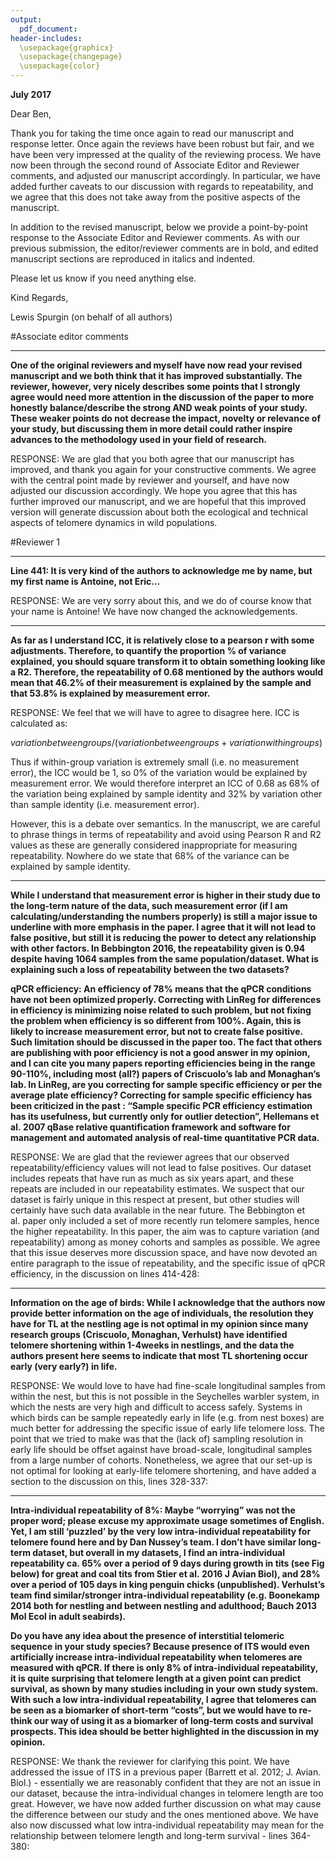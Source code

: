 ```yaml
---
output: 
  pdf_document:
header-includes:
  \usepackage{graphicx}
  \usepackage{changepage}
  \usepackage{color}
---
```




\begin{flushright}

\includegraphics{UEAlogo}

\bigskip

Dr Lewis G. Spurgin\\*
BBSRC Research Fellow\\*
School of Biological Sciences\\*
University of East Anglia\\*
Norwich\\*
Norfolk, NR4 7TJ\\* 
United Kingdom  

L.Spurgin@uea.ac.uk\\*
lewisspurgin.wordpress.com

\end{flushright}

\bigskip
\bigskip

**July 2017**

\bigskip

Dear Ben,

Thank you for taking the time once again to read our manuscript and response letter. Once again the reviews have been robust but fair, and we have been very impressed at the quality of the reviewing process. We have now been through the second round of Associate Editor and Reviewer comments, and adjusted our manuscript accordingly. In particular, we have added further caveats to our discussion with regards to repeatability, and we agree that this does not take away from the positive aspects of the manuscript.

In addition to the revised manuscript, below we provide a point-by-point response to the Associate Editor and Reviewer comments. As with our previous submission, the editor/reviewer comments are in bold, and edited manuscript sections are reproduced in italics and indented.

Please let us know if you need anything else.

\bigskip
\bigskip

Kind Regards,

\bigskip
\bigskip


Lewis Spurgin (on behalf of all authors)

\newpage		







#Associate editor comments

---

\bigskip

**One of the original reviewers and myself have now read your revised manuscript and we both think that it has improved substantially. The reviewer, however, very nicely describes some points that I strongly agree would need more attention in the discussion of the paper to more honestly balance/describe the strong AND weak points of your study. These weaker points do not decrease the impact, novelty or relevance of your study, but discussing them in more detail could rather inspire advances to the methodology used in your field of research.**

RESPONSE: We are glad that you both agree that our manuscript has improved, and thank you again for your constructive comments. We agree with the central point made by reviewer and yourself, and have now adjusted our discussion accordingly. We hope you agree that this has further improved our manuscript, and we are hopeful that this improved version will generate discussion about both the ecological and technical aspects of telomere dynamics in wild populations.

\newpage





#Reviewer 1

---

\bigskip

**Line 441: It is very kind of the authors to acknowledge me by name, but my first name is Antoine, not Eric...**

RESPONSE: We are very sorry about this, and we do of course know that your name is Antoine! We have now changed the acknowledgements.

\bigskip






---

\bigskip

**As far as I understand ICC, it is relatively close to a pearson r with some adjustments. Therefore, to quantify the proportion % of variance explained, you should square transform it to obtain something looking like a R2. Therefore, the repeatability of 0.68 mentioned by the authors would mean that 46.2% of their measurement is explained by the sample and that 53.8% is explained by measurement error.**

RESPONSE: We feel that we will have to agree to disagree here. ICC is calculated as: 

$variation between groups / (variation between groups + variation within groups)$

Thus if within-group variation is extremely small (i.e. no measurement error), the ICC would be 1, so 0% of the variation would be explained by measurement error. We would therefore interpret an ICC of 0.68 as 68% of the variation being explained by sample identity and 32% by variation other than sample identity (i.e. measurement error).

However, this is a debate over semantics. In the manuscript, we are careful to phrase things in terms of repeatability and avoid using Pearson R and R2 values as these are generally considered inappropriate for measuring repeatability. Nowhere do we state that 68% of the variance can be explained by sample identity.

\bigskip






---

\bigskip

**While I understand that measurement error is higher in their study due to the long-term nature of the data, such measurement error (if I am calculating/understanding the numbers properly) is still a major issue to underline with more emphasis in the paper. I agree that it will not lead to false positive, but still it is reducing the power to detect any relationship with other factors. In Bebbington 2016, the repeatability given is 0.94 despite having 1064 samples from the same population/dataset. What is explaining such a loss of repeatability between the two datasets?**

**qPCR efficiency: An efficiency of 78% means that the qPCR conditions have not been optimized properly. Correcting with LinReg for differences in efficiency is minimizing noise related to such problem, but not fixing the problem when efficiency is so different from 100%. Again, this is likely to increase measurement error, but not to create false positive. Such limitation should be discussed in the paper too. The fact that others are publishing with poor efficiency is not a good answer in my opinion, and I can cite you many papers reporting efficiencies being in the range 90-110%, including most (all?) papers of Criscuolo’s lab and Monaghan’s lab. In LinReg, are you correcting for sample specific efficiency or per the average plate efficiency? Correcting for sample specific efficiency has been criticized in the past : "Sample specific PCR efficiency estimation has its usefulness, but currently only for outlier detection", Hellemans et al. 2007 qBase relative quantification framework and software for management and automated analysis of real-time quantitative PCR data.**

RESPONSE: We are glad that the reviewer agrees that our observed repeatability/efficiency values will not lead to false positives. Our dataset includes repeats that have run as much as six years apart, and these repeats are included in our repeatability estimates. We suspect that our dataset is fairly unique in this respect at present, but other studies will certainly have such data available in the near future. The Bebbington et al. paper only included a set of more recently run telomere samples, hence the higher repeatability. In this paper, the aim was to capture variation (and repeatability) among as money cohorts and samples as possible. We agree that this issue deserves more discussion space, and have now devoted an entire paragraph to the issue of repeatability, and the specific issue of qPCR efficiency, in the discussion on lines 414-428:

\begin{adjustwidth}{2cm}{2cm}

\textit{
It is worth considering the fact that the social and ecological variables we tested here explained only a small proportion of the variance in RTL. Furthermore, some factors such as territory quality and social group size were not related to telomere dynamics when we may have expected them to be (Van de Crommenacker et al. 2011; Brouwer, Richardson, and Komdeur 2012). Measurement error is clearly an issue in our study, and has almost certainly decreased the explanatory power of our models, and elevated levels of Type II error. The low repeatability we observed is the product of i) lower levels of efficiency in the telomere qPCR reaction than we would have liked, ii) the long-term nature of the study. Samples for this study were run over a period of up to six years, during which reagents, consumables and personnel all change. Our repeatability estimate includes samples that were run several years apart, and reflect all the sources of error that accumulated over that time. Compared to a set-up where a small amount of samples are all run at the same time, it is unsurprising that we have a higher error rate - indeed, in our own studies where we have run all the samples within a short timeframe we have observed higher repeatability (Barrett et al. 2012; Bebbington et al. 2016). Techniques for measuring telomere length with a greater degree of precision are likely to prove helpful in future long-term ecological studies of telomere dynamics (Nussey et al. 2014), and discussions are now required on how to best optimise measuring telomere length for long-term studies. A central issue to resolve is how best to balance the trade-off between obtaining precise telomere measurements, and utilising the large sample sizes necessary for ecological study.
}

\end{adjustwidth}




\bigskip






---

\bigskip

**Information on the age of birds: While I acknowledge that the authors now provide better information on the age of individuals, the resolution they have for TL at the nestling age is not optimal in my opinion since many research groups (Criscuolo, Monaghan, Verhulst) have identified telomere shortening within 1-4weeks in nestlings, and the data the authors present here seems to indicate that most TL shortening occur early (very early?) in life.**

RESPONSE: We would love to have had fine-scale longitudinal samples from within the nest, but this is not possible in the Seychelles warbler system, in which the nests are very high and difficult to access safely. Systems in which birds can be sample repeatedly early in life (e.g. from nest boxes) are much better for addressing the specific issue of early life telomere loss. The point that we tried to make was that the (lack of) sampling resolution in early life should be offset against have broad-scale, longitudinal samples from a  large number of cohorts. Nonetheless, we agree that our set-up is not optimal for looking at early-life telomere shortening, and have added a section to the discussion on this, lines 328-337:

\begin{adjustwidth}{2cm}{2cm}

\textit{
Our study adds to the substantial body of literature from humans and wild animals showing that telomere length decreases with age, and that this decrease is most rapid in early life. Rapid telomere shortening in early life occurs as a consequence of the much more rapid rate of cellular division that occurs during the growth phase, but also perhaps higher levels of cellular stress during development (e.g. Frenck, Blackburn, and Shannon 1998; Haussmann, Vleck, and Nisbet 2003; Heidinger et al. 2012). Because we are rarely able to sample Seychelles warblers more than once in the nest, our system is not the best suited for looking in detail at the reasons behind telomere shortening during the growth phase. In contrast, we have good longitudinal and cross-sectional sampling from across individual lifespans, and using this data we have shown that, despite an overall trend for shortening, telomere length both increased and decreased, especially after the juvenile period. 
}

\end{adjustwidth}


\bigskip






---

\bigskip

**Intra-individual repeatability of 8%: Maybe “worrying” was not the proper word; please excuse my approximate usage sometimes of English. Yet, I am still ‘puzzled’ by the very low intra-individual repeatability for telomere found here and by Dan Nussey’s team. I don’t have similar long-term dataset, but overall in my datasets, I find an intra-individual repeatability ca. 65% over a period of 9 days during growth in tits (see Fig below) for great and coal tits from Stier et al. 2016 J Avian Biol), and 28% over a period of 105 days in king penguin chicks (unpublished). Verhulst’s team find similar/stronger intra-individual repeatability (e.g. Boonekamp 2014 both for nestling and between nestling and adulthood; Bauch 2013 Mol Ecol in adult seabirds).**

**Do you have any idea about the presence of interstitial telomeric sequence in your study species? Because presence of ITS would even artificially increase intra-individual repeatability when telomeres are measured with qPCR.
If there is only 8% of intra-individual repeatability, it is quite surprising that telomere length at a given point can predict survival, as shown by many studies including in your own study system. With such a low intra-individual repeatability, I agree that telomeres can be seen as a biomarker of short-term “costs”, but we would have to re-think our way of using it as a biomarker of long-term costs and survival prospects. This idea should be better highlighted in the discussion in my opinion.**

RESPONSE: We thank the reviewer for clarifying this point. We have addressed the issue of ITS in a previous paper (Barrett et al. 2012; J. Avian. Biol.) - essentially we are reasonably confident that they are not an issue in our dataset, because the intra-individual changes in telomere length are too great. However, we have now added further discussion on what may cause the difference between our study and the ones mentioned above. We have also now discussed what low intra-individual repeatability may mean for the relationship between telomere length and long-term survival - lines 364-380:

\begin{adjustwidth}{2cm}{2cm}

\textit{
The finding that increases in telomere length may be sporadic and overlaid on an overall pattern of shortening with age is an important point when assessing the occurrence of telomere lengthening. Previously described approaches to distinguish telomere elongation from measurement error, based on assumptions about follow-up time between measurements (Steenstrup et al. 2013), or based on measuring variance among measurements (Simons, Stulp, and Nakagawa 2014), assume that telomere elongation within individuals is consistent over time. Our data, and that of others (Fairlie et al. 2016; Hoelzl, Cornils, et al. 2016; Hoelzl, Smith, et al. 2016) suggest that this is not the case. Such inconsistent changes in telomere length over lifespans could occur due to changes in the cellular composition of of the blood within individual samples, due to variation in the presence of interstitial telomeric sequence, or due to the actual elongation of telomeres (Blackburn et al. 1989). Determining the mechanism of these changes is essential for how we view telomeres as biomarkers of costs. For example, if telomeres can be lengthened in response to improvements in environmental conditions, this would suggest that they reflect short- to medium-term costs, rather than the cumulative costs that an individual has faced over its lifespan (Bateson 2016). It is clear that telomeres can be a marker of long-term as well as short-term costs, as telomere length has been associated with both survival and lifespan in wild populations (Barrett et al. 2013; Stier et al. 2015), but we do not yet know how biologically meaningful within-individual fluctuations in telomere length are. New research is therefore required to determine when and why telomere length increases within individuals, so that biologically informed hypotheses about the nature of telomeres as biomarkers in wild populations.
}

\end{adjustwidth}






